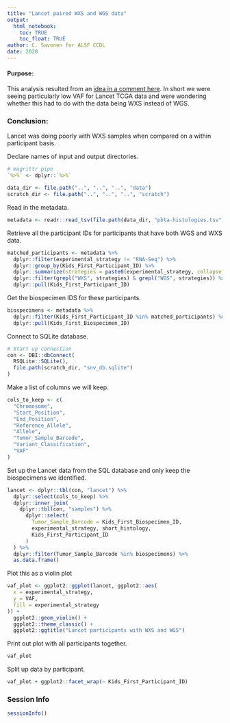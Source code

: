 ```yaml
---
title: "Lancet paired WXS and WGS data"
output: 
  html_notebook:
    toc: TRUE
    toc_float: TRUE
author: C. Savonen for ALSF CCDL
date: 2020
---
```


#### Purpose: 
This analysis resulted from an [idea in a comment here](https://github.com/AlexsLemonade/OpenPBTA-analysis/pull/548#issuecomment-589749355).
In short we were seeing particularly low VAF for Lancet TCGA data and were wondering 
whether this had to do with the data being WXS instead of WGS. 

### Conclusion: 
Lancet was doing poorly with WXS samples when compared on a within participant 
basis. 

Declare names of input and output directories.

```r
# magrittr pipe
`%>%` <- dplyr::`%>%`

data_dir <- file.path("..", "..", "..", "data")
scratch_dir <- file.path("..", "..", "..", "scratch")
```

Read in the metadata. 

```r
metadata <- readr::read_tsv(file.path(data_dir, "pbta-histologies.tsv"))
```

Retrieve all the participant IDs for participants that have both WGS and WXS data. 

```r
matched_participants <- metadata %>%
  dplyr::filter(experimental_strategy != "RNA-Seq") %>%
  dplyr::group_by(Kids_First_Participant_ID) %>%
  dplyr::summarize(strategies = paste0(experimental_strategy, collapse = ",")) %>%
  dplyr::filter(grepl("WXS", strategies) & grepl("WGS", strategies)) %>%
  dplyr::pull(Kids_First_Participant_ID)
```

Get the biospecimen IDS for these participants. 

```r
biospecimens <- metadata %>%
  dplyr::filter(Kids_First_Participant_ID %in% matched_participants) %>%
  dplyr::pull(Kids_First_Biospecimen_ID)
```

Connect to SQLite database.

```r
# Start up connection
con <- DBI::dbConnect(
  RSQLite::SQLite(),
  file.path(scratch_dir, "snv_db.sqlite")
)
```

Make a list of columns we will keep.

```r
cols_to_keep <- c(
  "Chromosome",
  "Start_Position",
  "End_Position",
  "Reference_Allele",
  "Allele",
  "Tumor_Sample_Barcode",
  "Variant_Classification",
  "VAF"
)
```

Set up the Lancet data from the SQL database and only keep the biospecimens we
identified. 

```r
lancet <- dplyr::tbl(con, "lancet") %>%
  dplyr::select(cols_to_keep) %>%
  dplyr::inner_join(
    dplyr::tbl(con, "samples") %>%
      dplyr::select(
        Tumor_Sample_Barcode = Kids_First_Biospecimen_ID,
        experimental_strategy, short_histology,
        Kids_First_Participant_ID
      )
  ) %>%
  dplyr::filter(Tumor_Sample_Barcode %in% biospecimens) %>%
  as.data.frame()
```

Plot this as a violin plot

```r
vaf_plot <- ggplot2::ggplot(lancet, ggplot2::aes(
  x = experimental_strategy,
  y = VAF,
  fill = experimental_strategy
)) +
  ggplot2::geom_violin() +
  ggplot2::theme_classic() +
  ggplot2::ggtitle("Lancet participants with WXS and WGS")
```

Print out plot with all participants together. 

```r
vaf_plot
```

Split up data by participant. 

```r
vaf_plot + ggplot2::facet_wrap(~ Kids_First_Participant_ID)
```

### Session Info

```r
sessionInfo()
```
